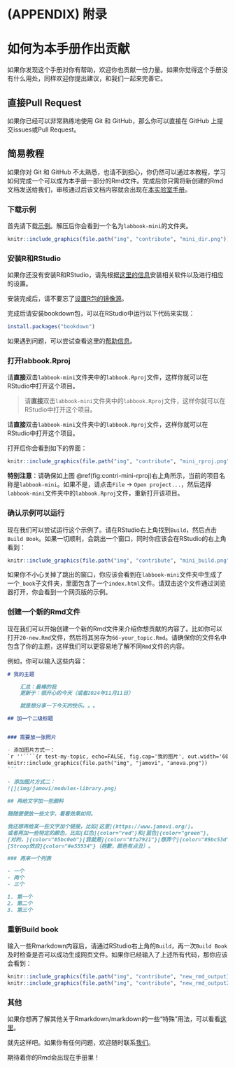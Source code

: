 \cleardoublepage 

# (APPENDIX) 附录 {-}

# 如何为本手册作出贡献 {#contribute}

如果你发现这个手册对你有帮助，欢迎你也贡献一份力量。如果你觉得这个手册没有什么用处，同样欢迎你提出建议，和我们一起来完善它。

## 直接Pull Request

如果你已经可以非常熟练地使用 Git 和 GitHub，那么你可以直接在 GitHub 上提交issues或Pull Request。

## 简易教程

如果你对 Git 和 GitHub 不太熟悉，也请不到担心，你仍然可以通过本教程，学习如何完成一个可以成为本手册一部分的Rmd文件。完成后你只需将新创建的Rmd文档发送给我们，审核通过后该文档内容就会出现在[本实验室手册](https://haiyangjin.github.io/labbook/)。

### 下载示例

首先请下载[示例](https://github.com/HaiyangJin/labbook/archive/refs/heads/mini.zip)。解压后你会看到一个名为`labbook-mini`的文件夹。

```r
knitr::include_graphics(file.path("img", "contribute", "mini_dir.png"))
```


### 安装R和RStudio

如果你还没有安装R和RStudio，请先根据[这里的信息](https://haiyangjin.github.io/rpsych-cn/intro.html#prepare)安装相关软件以及进行相应的设置。

安装完成后，请不要忘了[设置R包的镜像源](https://haiyangjin.github.io/rpsych-cn/intro.html#mirror)。

完成后请安装bookdown包，可以在RStudio中运行以下代码来实现：
```r
install.packages("bookdown")
```

如果遇到问题，可以尝试查看这里的[帮助信息](https://haiyangjin.github.io/rpsych-cn/qacn.html#qacn)。  

### 打开labbook.Rproj

请**直接**双击`labbook-mini`文件夹中的`labbook.Rproj`文件，这样你就可以在RStudio中打开这个项目。 

>请**直接**双击`labbook-mini`文件夹中的`labbook.Rproj`文件，这样你就可以在RStudio中打开这个项目。 

::: {.theorem}
请**直接**双击`labbook-mini`文件夹中的`labbook.Rproj`文件，这样你就可以在RStudio中打开这个项目。
:::
  
打开后你会看到如下的界面：
```r
knitr::include_graphics(file.path("img", "contribute", "mini_rproj.png"))
```

[**特别注意**]{color="red"}：请确保如上图 \@ref(fig:contri-mini-rproj)右上角所示，当前的项目名称是`labbook-mini`。如果不是，请点击`File` -> `Open project...`，然后选择`labbook-mini`文件夹中的`labbook.Rproj`文件，重新打开该项目。

### 确认示例可以运行

现在我们可以尝试运行这个示例了。请在RStudio右上角找到`Build`，然后点击`Build Book`。如果一切顺利，会跳出一个窗口，同时你应该会在RStudio的右上角看到：
```r
knitr::include_graphics(file.path("img", "contribute", "mini_build.png"))
```


如果你不小心关掉了跳出的窗口，你应该会看到在`labbook-mini`文件夹中生成了一个`_book`子文件夹，里面包含了一个`index.html`文件。请双击这个文件通过浏览器打开，你会看到一个网页版的示例。

### 创建一个新的Rmd文件

现在我们可以开始创建一个新的Rmd文件来介绍你想贡献的内容了。比如你可以打开`20-new.Rmd`文件，然后将其另存为`66-your_topic.Rmd`。请确保你的文件名中包含了你的主题，这样我们可以更容易地了解不同`Rmd`文件的内容。

例如，你可以输入这些内容：
````markdown
# 我的主题

    汇总：最棒的我     
    更新于：很开心的今天（或者2024年11月11日）

    就是想分享一下今天的快乐。。。

## 加一个二级标题


### 需要放一张照片

- 添加图片方式一：
`r ''````{r test-my-topic, echo=FALSE, fig.cap='我的图片', out.width='60%', fig.align='center'}
knitr::include_graphics(file.path("img", "jamovi", "anova.png"))
```

- 添加图片方式二：
![](img/jamovi/modules-library.png)

## 再给文字加一些颜料

随随便便放一些文字，看看效果如何。

我还想再给某一些文字加个链接，比如[这里](https://www.jamovi.org/)。
或者再加一些特定的颜色，比如[红色]{color="red"}和[蓝色]{color="green"},
[对的，]{color="#5bc0eb"}[我就是]{color="#fa7921"}[想弄个]{color="#9bc53d"}
[Stroop效应]{color="#e55934"}（抱歉，颜色有点丑）。

### 再来一个列表

- 一个
- 两个
- 三个

1. 第一个
2. 第二个
3. 第三个

````

### 重新Build book 

输入一些Rmarkdown内容后，请通过RStudio右上角的`Build`，再一次`Build Book`及时检查是否可以成功生成网页文件。[如果你已经输入了上述所有代码，那你应该会看到]{color="red"}：

```r
knitr::include_graphics(file.path("img", "contribute", "new_rmd_output1.png"))
knitr::include_graphics(file.path("img", "contribute", "new_rmd_output2.png"))
```


### 其他

如果你想再了解其他关于Rmarkdown/markdown的一些“特殊”用法，可以看看[这里](https://bookdown.org/yihui/bookdown/markdown-syntax.html#block-level-elements)。

就先这样吧。如果你有任何问题，欢迎随时联系[我们](https://haiyangjin.github.io/en/contact/)。

期待着你的Rmd会出现在手册里！
  
